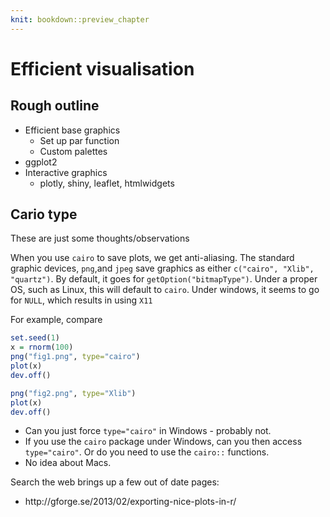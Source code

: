 ```yaml
---
knit: bookdown::preview_chapter
---
```

  
# Efficient visualisation
  
## Rough outline
  
  * Efficient base graphics
    * Set up par function
    * Custom palettes
  * ggplot2
  * Interactive graphics
    * plotly, shiny, leaflet, htmlwidgets

## Cario type

These are just some thoughts/observations

When you use `cairo` to save plots, we get anti-aliasing. The standard
graphic devices, `png`,and `jpeg` save graphics as either `c("cairo", "Xlib", "quartz")`.
By default, it goes for `getOption("bitmapType")`. Under a proper OS, such as Linux, 
this will default to `cairo`. Under windows, it seems to go for `NULL`, which results in using
`X11`

For example, compare
```r
set.seed(1)
x = rnorm(100)
png("fig1.png", type="cairo")
plot(x)
dev.off()

png("fig2.png", type="Xlib")
plot(x)
dev.off()
```
 
 * Can you just force `type="cairo"` in Windows - probably not.
 * If you use the `cairo` package under Windows, can you then access `type="cairo"`.
 Or do you need to use the `cairo::` functions.
 * No idea about Macs.
 
Search the web brings up a few out of date pages:

  * http://gforge.se/2013/02/exporting-nice-plots-in-r/

